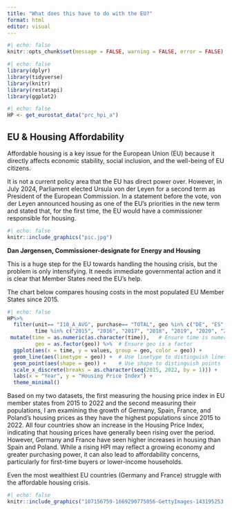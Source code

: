 ```yaml
---
title: "What does this have to do with the EU?"
format: html
editor: visual
---
```


```r
#| echo: false
knitr::opts_chunk$set(message = FALSE, warning = FALSE, error = FALSE)
```

```r
#| echo: false
library(dplyr)
library(tidyverse)
library(knitr)
library(restatapi)
library(ggplot2)
```

```r
#| echo: false
HP <- get_eurostat_data("prc_hpi_a")
```

## EU & Housing Affordability

Affordable housing is a key issue for the European Union (EU) because it directly affects economic stability, social inclusion, and the well-being of EU citizens.

It is not a current policy area that the EU has direct power over. However, in July 2024, Parliament elected Ursula von der Leyen for a second term as President of the European Commission. In a statement before the vote, von der Leyen announced housing as one of the EU’s priorities in the new term and stated that, for the first time, the EU would have a commissioner responsible for housing.

```r
#| echo: false
knitr::include_graphics("pic.jpg")
```

**Dan Jørgensen, Commissioner-designate for Energy and Housing**

This is a huge step for the EU towards handling the housing crisis, but the problem is only intensifying. It needs immediate governmental action and it is clear that Member States need the EU's help.

The chart below compares housing costs in the most populated EU Member States since 2015.

```r
#| echo: false
HP%>%
  filter(unit== "I10_A_AVG", purchase== "TOTAL", geo %in% c("DE", "ES", "FR", "PL"), 
         time %in% c("2015", "2016", "2017", "2018", "2019", "2020", "2021", "2022")) %>%
 mutate(time = as.numeric(as.character(time)),   # Ensure time is numeric
         geo = as.factor(geo)) %>%  # Ensure geo is a factor
  ggplot(aes(x = time, y = values, group = geo, color = geo)) +
  geom_line(aes(linetype = geo)) +  # Use linetype to distinguish lines
  geom_point(aes(shape = geo)) +    # Use shape to distinguish points
  scale_x_discrete(breaks = as.character(seq(2015, 2022, by = 1))) + 
  labs(x = "Year", y = "Housing Price Index") + 
  theme_minimal()
```

Based on my two datasets, the first measuring the housing price index in EU member states from 2015 to 2022 and the second measuring their populations, I am examining the growth of Germany, Spain, France, and Poland's housing prices as they have the highest populations since 2015 to 2022. All four countries show an increase in the Housing Price Index, indicating that housing prices have generally been rising over the period. However, Germany and France have seen higher increases in housing than Spain and Poland. While a rising HPI may reflect a growing economy and greater purchasing power, it can also lead to affordability concerns, particularly for first-time buyers or lower-income households.

Even the most wealthiest EU countries (Germany and France) struggle with the affordable housing crisis.

```r
#| echo: false
knitr::include_graphics("107156759-1669290775056-GettyImages-143195253.webp")
```
